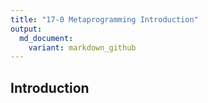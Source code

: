 ```yaml
---
title: "17-0 Metaprogramming Introduction"
output:
  md_document:
    variant: markdown_github
---
```


## Introduction

